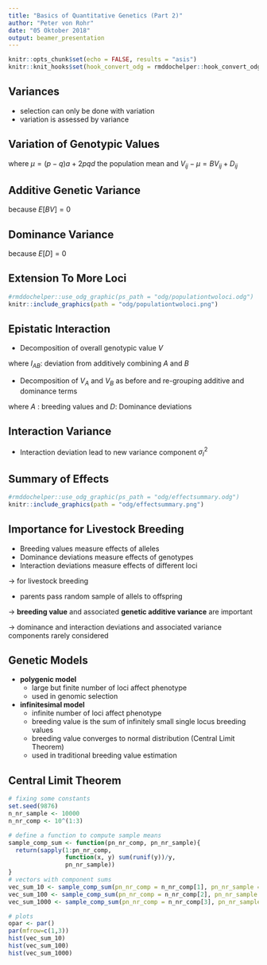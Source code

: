 ```yaml
---
title: "Basics of Quantitative Genetics (Part 2)"
author: "Peter von Rohr"
date: "05 Oktober 2018"
output: beamer_presentation
---
```


```r
knitr::opts_chunk$set(echo = FALSE, results = "asis")
knitr::knit_hooks$set(hook_convert_odg = rmddochelper::hook_convert_odg)
```

## Variances
* selection can only be done with variation
* variation is assessed by variance

\begin{equation}
Var\left[X\right] = \sum_{x_i \in \mathcal{X}} (x_i - \mu_X)^2 * f(x_i) \notag
\end{equation}

 \vspace*{1ex}
  \begin{tabular}{p{1cm}p{1cm}p{6cm}}
  where & $\mathcal{X}$: &  set of all possible $x$-values\\
        & $f(x_i)$       &  probability that $x$ assumes the value of $x_i$ \\
        & $\mu_X $       &  expected value $E\left[X\right]$ of $X$
  \end{tabular}


## Variation of Genotypic Values

\begin{align}
\sigma_G^2 = Var\left[V\right] &=   (V_{11} - \mu)^2 * f(G_1G_1) \notag \\
                               &  +\  (V_{12} - \mu)^2 * f(G_1G_2) \notag \\
                               &  +\  (V_{22} - \mu)^2 * f(G_2G_2) \notag \\
                               &=   (BV_{11} + D_{11})^2 * f(G_1G_1) \notag \\
                               &  +\  (BV_{12} + D_{12})^2 * f(G_1G_2) \notag \\
                               &  +\  (BV_{22} + D_{22})^2 * f(G_2G_2) \notag \\
                               &=  2pq\alpha^2 + \left(2pqd \right)^2 \notag\\
                               &=  \sigma_A^2 + \sigma_D^2 \notag
\end{align}

where $\mu = (p - q)a + 2pqd$ the population mean and $V_{ij} - \mu = BV_{ij} + D_{ij}$


## Additive Genetic Variance

\begin{align}
\sigma_A^2 &= Var\left[ BV \right] =  BV_{11}^2 * f(G_1G_1) + BV_{12}^2 * f(G_1G_2) + BV_{22}^2 * f(G_2G_2) \notag \\
           &= \left(2q \alpha \right)^2 * p^2 +  \left((q-p) \alpha \right)^2 * 2pq + \left(-2p \alpha \right)^2 * q^2 \notag \\
           &= 4p^2 q^2 \alpha^2 + \left(q^2 \alpha^2 -2pq\alpha^2 + p^2 \alpha^2 \right) * 2pq + 4p^2q^2\alpha^2 \notag \\
           &= 8p^2 q^2 \alpha^2 + 2pq^3\alpha^2 -4p^2q^2\alpha^2 + 2p^3q\alpha^2 \notag \\
           &= 4p^2 q^2 \alpha^2 + 2pq^3\alpha^2  + 2p^3q\alpha^2 \notag \\
           &= 2pq\alpha^2 \left(2pq + q^2 + p^2 \right) \notag \\
           &= 2pq\alpha^2 \notag
\end{align}

because $E\left[ BV \right] = 0$


## Dominance Variance

\begin{align}
\sigma_D^2  &=  D_{11}^2 * f(G_1G_1) + D_{12}^2 * f(G_1G_2) + D_{22}^2 * f(G_2G_2) \notag \\
            &=   (- 2q^2d)^2 * p^2 + (2pqd)^2 * 2pq + (- 2p^2d)^2 * q^2 \notag \\
            &=  4p^2q^4d^2 + 8p^3q^3d^2 + 4p^4q^2d^2 \notag \\
            &=  4p^2q^2d^2 \left( q^2 + 2pq + p^2 \right) \notag \\
            &=  4p^2q^2d^2 \notag
\end{align}

because $E\left[ D \right] = 0$


## Extension To More Loci

```r
#rmddochelper::use_odg_graphic(ps_path = "odg/populationtwoloci.odg")
knitr::include_graphics(path = "odg/populationtwoloci.png")
```
 

## Epistatic Interaction

* Decomposition of overall genotypic value $V$

\begin{equation}
V = V_A + V_B + I_{AB} \notag
\end{equation}

where $I_{AB}$:  deviation from additively combining $A$ and $B$

* Decomposition of $V_A$ and $V_B$ as before and re-grouping additive and dominance terms

\begin{equation}
V = \mu + A + D + I_{AB} \notag
\end{equation}

where $A$ : breeding values and $D$: Dominance deviations


## Interaction Variance
* Interaction deviation lead to new variance component $\sigma_I^2$

\begin{align}
\sigma_G^2 &= var(V) = var(\mu + A + D + I_{AB}) \notag \\
           &= var(A) + var(D) + var(I_{AB}) \notag \\
           &= \sigma_A^2 + \sigma_D^2 + \sigma_I^2 \notag
\end{align}



## Summary of Effects

```r
#rmddochelper::use_odg_graphic(ps_path = "odg/effectsummary.odg")
knitr::include_graphics(path = "odg/effectsummary.png")
```


## Importance for Livestock Breeding
* Breeding values measure effects of alleles
* Dominance deviations measure effects of genotypes
* Interaction deviations measure effects of different loci


$\rightarrow$ for livestock breeding

* parents pass random sample of allels to offspring

$\rightarrow$ __breeding value__ and associated __genetic additive variance__ are important
 
$\rightarrow$ dominance and interaction deviations and associated variance components rarely considered


## Genetic Models

* __polygenic model__ 
    + large but finite number of loci affect phenotype 
    + used in genomic selection
* __infinitesimal model__ 
    + infinite number of loci affect phenotype
    + breeding value is the sum of infinitely small single locus breeding values
    + breeding value converges to normal distribution (Central Limit Theorem) 
    + used in traditional breeding value estimation


## Central Limit Theorem

```r
# fixing some constants
set.seed(9876)
n_nr_sample <- 10000
n_nr_comp <- 10^(1:3)

# define a function to compute sample means
sample_comp_sum <- function(pn_nr_comp, pn_nr_sample){
  return(sapply(1:pn_nr_comp, 
                function(x, y) sum(runif(y))/y,
                pn_nr_sample))
}
# vectors with component sums
vec_sum_10 <- sample_comp_sum(pn_nr_comp = n_nr_comp[1], pn_nr_sample = n_nr_sample)
vec_sum_100 <- sample_comp_sum(pn_nr_comp = n_nr_comp[2], pn_nr_sample = n_nr_sample)
vec_sum_1000 <- sample_comp_sum(pn_nr_comp = n_nr_comp[3], pn_nr_sample = n_nr_sample)
```

```r
# plots
opar <- par()
par(mfrow=c(1,3))
hist(vec_sum_10)
hist(vec_sum_100)
hist(vec_sum_1000)
```



